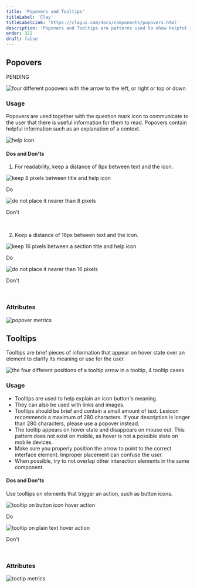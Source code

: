 ```yaml
---
title: 'Popovers and Tooltips'
titleLabel: 'Clay'
titleLabelLink: 'https://clayui.com/docs/components/popovers.html'
description: 'Popovers and Tooltips are patterns used to show helpful information in two different ways.'
order: 322
draft: false
---
```



## Popovers

<span>
	<a class="labelTag labelDraft labelCorrection">PENDING</a>
</span>

![four different popovers with the arrow to the left, or right or top or down](/images/lexicon/Popover.jpg)

### Usage

Popovers are used together with the question mark icon to communicate to the user that there is useful information for them to read. Popovers contain helpful information such as an explanation of a context.

![help icon](/images/lexicon/PopoverFromIcon.jpg)

#### Dos and Don'ts

1. For readability, keep a distance of 8px between text and the icon.

<Grid templateColumns="1fr 1fr" autoRows="auto" gap="2rem">
	<Grid.Item>
		<div class="image-container">
			<img
				src="/images/lexicon/PopoverTitleIconDo.jpg"
				alt="keep 8 pixels between title and help icon"
			/>
		</div>
		<p class="do">Do</p>
	</Grid.Item>
	<Grid.Item>
		<div class="image-container">
		<img
			src="/images/lexicon/PopoverTitleIconDont.jpg"
			alt="do not place it nearer than 8 pixels"
		/>
		</div>
		<p class="dont">Don't</p>
	</Grid.Item>
</Grid>
<br/>

2.  Keep a distance of 16px between text and the icon.

<Grid templateColumns="1fr 1fr" autoRows="auto" gap="2rem">
	<Grid.Item>
		<div class="image-container">
			<img
				src="/images/lexicon/PopoverSectionIconDo.jpg"
				alt="keep 16 pixels between a section title and help icon"
			/>
		</div>
		<p class="do">Do</p>
	</Grid.Item>
	<Grid.Item>
		<div class="image-container">
		<img
			src="/images/lexicon/PopoverSectionIconDont.jpg"
			alt="do not place it nearer than 16 pixels"
		/>
		</div>
		<p class="dont">Don't</p>
	</Grid.Item>
</Grid>
<br/>


### Attributes

![popover metrics](/images/lexicon/PopoverMetrics.jpg)

## Tooltips

Tooltips are brief pieces of information that appear on hover state over an element to clarify its meaning or use for the user.

![the four different positions of a tooltip arrow in a tooltip, 4 tooltip cases](/images/lexicon/Tooltip.jpg)

### Usage

-   Tooltips are used to help explain an icon button's meaning.
-   They can also be used with links and images.
-   Tooltips should be brief and contain a small amount of text. Lexicon recommends a maximum of 280 characters. If your description is longer than 280 characters, please use a popover instead.
-   The tooltip appears on hover state and disappears on mouse out. This pattern does not exist on mobile, as hover is not a possible state on mobile devices.
-   Make sure you properly position the arrow to point to the correct interface element. Improper placement can confuse the user.
-   When possible, try to not overlap other interaction elements in the same component.

#### Dos and Don'ts

Use tooltips on elements that trigger an action, such as button icons.

<Grid templateColumns="1fr 1fr" autoRows="auto" gap="2rem">
	<Grid.Item>
		<div class="image-container">
			<img
				src="/images/lexicon/TooltipDo.jpg"
				alt="tooltip on button icon hover action"
			/>
		</div>
		<p class="do">Do</p>
	</Grid.Item>
	<Grid.Item>
		<div class="image-container">
		<img
			src="/images/lexicon/TooltipDont.jpg"
			alt="tooltip on plain text hover action"
		/>
		</div>
		<p class="dont">Don't</p>
	</Grid.Item>
</Grid>
<br/>

### Attributes

![tootip metrics](/images/lexicon/TooltipMetrics.jpg)
